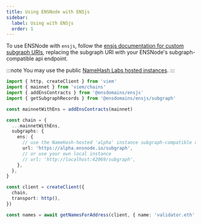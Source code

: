 ```yaml
---
title: Using ENSNode with ENSjs
sidebar:
  label: Using with ENSjs
  order: 1
---
```


To use ENSNode with `ensjs`, follow the [ensjs documentation for custom subgraph URIs](https://github.com/ensdomains/ensjs/blob/17ab314/docs/basics/custom-subgraph-uris.md), replacing the subgraph URI with your ENSNode's subgraph-compatible api endpoint.

:::note
You may use the public [NameHash Labs hosted instances](/reference/hosted-ensnode-instances).
:::

```ts
import { http, createClient } from 'viem'
import { mainnet } from 'viem/chains'
import { addEnsContracts } from '@ensdomains/ensjs'
import { getSubgraphRecords } from '@ensdomains/ensjs/subgraph'

const mainnetWithEns = addEnsContracts(mainnet)

const chain = {
  ...mainnetWithEns,
  subgraphs: {
    ens: {
      // use the NameHash-hosted 'alpha' instance subgraph-compatible responses with (mainnet, Base, and Linea) names
      url: 'https://alpha.ensnode.io/subgraph',
      // or use your own local instance
      // url: 'http://localhost:42069/subgraph',
    },
  },
}

const client = createClient({
  chain,
  transport: http(),
})

const names = await getNamesForAddress(client, { name: 'validator.eth' })
```

